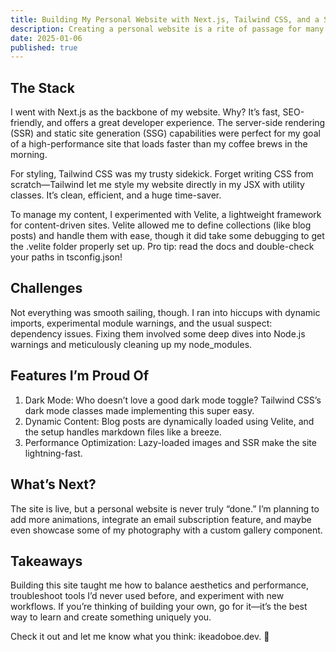 ```yaml
---
title: Building My Personal Website with Next.js, Tailwind CSS, and a Sprinkle of Velite
description: Creating a personal website is a rite of passage for many developers, and I recently embarked on this journey using some of the most powerful tools in the web development world. Here’s a quick peek into the process of building my personal website and what went into making it.
date: 2025-01-06
published: true
---
```


## The Stack

I went with Next.js as the backbone of my website. Why? It’s fast, SEO-friendly, and offers a great developer experience. The server-side rendering (SSR) and static site generation (SSG) capabilities were perfect for my goal of a high-performance site that loads faster than my coffee brews in the morning.

For styling, Tailwind CSS was my trusty sidekick. Forget writing CSS from scratch—Tailwind let me style my website directly in my JSX with utility classes. It’s clean, efficient, and a huge time-saver.

To manage my content, I experimented with Velite, a lightweight framework for content-driven sites. Velite allowed me to define collections (like blog posts) and handle them with ease, though it did take some debugging to get the .velite folder properly set up. Pro tip: read the docs and double-check your paths in tsconfig.json!

## Challenges

Not everything was smooth sailing, though. I ran into hiccups with dynamic imports, experimental module warnings, and the usual suspect: dependency issues. Fixing them involved some deep dives into Node.js warnings and meticulously cleaning up my node_modules.

## Features I’m Proud Of

1. Dark Mode: Who doesn’t love a good dark mode toggle? Tailwind CSS’s dark mode classes made implementing this super easy.
2. Dynamic Content: Blog posts are dynamically loaded using Velite, and the setup handles markdown files like a breeze.
3. Performance Optimization: Lazy-loaded images and SSR make the site lightning-fast.

## What’s Next?

The site is live, but a personal website is never truly “done.” I’m planning to add more animations, integrate an email subscription feature, and maybe even showcase some of my photography with a custom gallery component.

## Takeaways

Building this site taught me how to balance aesthetics and performance, troubleshoot tools I’d never used before, and experiment with new workflows. If you’re thinking of building your own, go for it—it’s the best way to learn and create something uniquely you.

Check it out and let me know what you think: ikeadoboe.dev. 🚀
